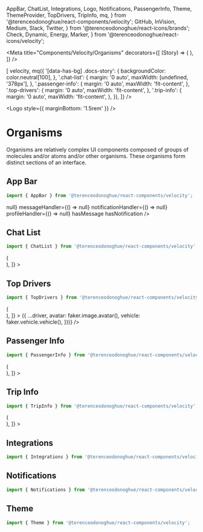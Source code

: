 
  AppBar,
  ChatList,
  Integrations,
  Logo,
  Notifications,
  PassengerInfo,
  Theme,
  ThemeProvider,
  TopDrivers,
  TripInfo,
  mq,
} from '@terenceodonoghue/react-components/velocity';
  GitHub,
  InVision,
  Medium,
  Slack,
  Twitter,
} from '@terenceodonoghue/react-icons/brands';
  Check,
  Dynamic,
  Energy,
  Marker,
} from '@terenceodonoghue/react-icons/velocity';

<Meta
  title="Components/Velocity/Organisms"
  decorators={[
    (Story) => (
      <ThemeProvider>
        <Story />
      </ThemeProvider>
    ),
  ]}
/>

<ThemeProvider>
  <Global
    styles={({ color }) => [
      velocity,
      mq({
        '[data-has-bg] .docs-story': {
          backgroundColor: color.neutral[100],
        },
        '.chat-list': {
          margin: '0 auto',
          maxWidth: [undefined, '378px'],
        },
        '.passenger-info': {
          margin: '0 auto',
          maxWidth: 'fit-content',
        },
        '.top-drivers': {
          margin: '0 auto',
          maxWidth: 'fit-content',
        },
        '.trip-info': {
          margin: '0 auto',
          maxWidth: 'fit-content',
        },
      }),
    ]}
  />
</ThemeProvider>

<Logo style={{ marginBottom: '1.5rem' }} />

# Organisms

Organisms are relatively complex UI components composed of groups of molecules and/or atoms and/or other organisms. These organisms form distinct sections of an interface.

## App Bar

```javascript
import { AppBar } from '@terenceodonoghue/react-components/velocity';
```

<Canvas>
  <Story name="AppBar">
    <AppBar
      avatar={faker.image.avatar()}
      drawerHandler={() => null}
      messageHandler={() => null}
      notificationHandler={() => null}
      profileHandler={() => null}
      hasMessage
      hasNotification
    />
  </Story>
</Canvas>

## Chat List

```javascript
import { ChatList } from '@terenceodonoghue/react-components/velocity';
```

<Canvas data-has-bg>
  <Story
    name="ChatList"
    decorators={[
      (Story) => (
        <div className="chat-list">
          <Story />
        </div>
      ),
    ]}
  >
    <ChatList
      chats={[
        {
          avatar: faker.image.avatar(),
          name: faker.name.fullName(),
          time: '2m',
          message: faker.lorem.sentence(),
          online: true,
        },
        {
          avatar: faker.image.avatar(),
          name: faker.name.fullName(),
          time: '40m',
          message: faker.lorem.sentence(),
        },
        {
          avatar: faker.image.avatar(),
          name: faker.name.fullName(),
          time: '51m',
          message: faker.lorem.sentence(),
          online: true,
          selected: true,
        },
        {
          avatar: faker.image.avatar(),
          name: faker.name.fullName(),
          time: '2h',
          message: faker.lorem.sentence(),
        },
      ]}
    />
  </Story>
</Canvas>

## Top Drivers

```javascript
import { TopDrivers } from '@terenceodonoghue/react-components/velocity';
```

<Canvas data-has-bg>
  <Story
    name="TopDrivers"
    decorators={[
      (Story) => (
        <div className="top-drivers">
          <Story />
        </div>
      ),
    ]}
  >
    <TopDrivers
      drivers={[
        {
          name: 'Bebop',
          totalEarnings: '$6432',
          totalDistance: '1,232 miles',
        },
        {
          name: 'Gran Tesoro',
          totalEarnings: '$5342',
          totalDistance: '945 miles',
        },
        {
          name: 'Belafonte',
          totalEarnings: '$5133',
          totalDistance: '834 miles',
        },
        {
          name: 'Chester',
          totalEarnings: '$4755',
          totalDistance: '812 miles',
        },
        {
          name: 'Expedia',
          totalEarnings: '$4140',
          totalDistance: '724 miles',
        },
        {
          name: 'Aeolus',
          totalEarnings: '$3323',
          totalDistance: '466 miles',
        },
      ].map((driver) => ({
        ...driver,
        avatar: faker.image.avatar(),
        vehicle: faker.vehicle.vehicle(),
      }))}
    />
  </Story>
</Canvas>

## Passenger Info

```javascript
import { PassengerInfo } from '@terenceodonoghue/react-components/velocity';
```

<Canvas data-has-bg>
  <Story
    name="PassengerInfo"
    decorators={[
      (Story) => (
        <div className="passenger-info">
          <Story />
        </div>
      ),
    ]}
  >
    <PassengerInfo
      avatar={faker.image.avatar()}
      city={faker.address.cityName()}
      email={faker.internet.exampleEmail()}
      name={faker.name.fullName()}
      paymentMethod="visa"
      phoneNumber={faker.phone.number('+144–####–####')}
      state={faker.address.stateAbbr()}
    />
  </Story>
</Canvas>

## Trip Info

```javascript
import { TripInfo } from '@terenceodonoghue/react-components/velocity';
```

<Canvas data-has-bg>
  <Story
    name="TripInfo"
    decorators={[
      (Story) => (
        <div className="trip-info">
          <Story />
        </div>
      ),
    ]}
  >
    <TripInfo
      origin={faker.address.city()}
      originAddress={faker.address.streetAddress()}
      destination={faker.address.city()}
      destinationAddress={faker.address.streetAddress()}
      distance="12.3km"
      time="42 min"
      price="$34.20"
      energy="12.4 kWh"
    />
  </Story>
</Canvas>

## Integrations

```javascript
import { Integrations } from '@terenceodonoghue/react-components/velocity';
```

<Canvas data-has-bg>
  <Story name="Integrations">
    <Integrations
      providers={[
        {
          name: 'InVision',
          description: 'Boards and prototypes',
          icon: InVision,
          enabled: true,
        },
        {
          name: 'GitHub',
          description: 'Commits data and history',
          icon: GitHub,
          enabled: true,
        },
        {
          name: 'Slack',
          description: 'Messages and channels',
          icon: Slack,
        },
        {
          name: 'Twitter',
          description: 'Tweets data',
          icon: Twitter,
        },
        {
          name: 'Medium',
          description: 'Followers count',
          icon: Medium,
        },
      ]}
    />
  </Story>
</Canvas>

## Notifications

```javascript
import { Notifications } from '@terenceodonoghue/react-components/velocity';
```

<Canvas data-has-bg>
  <Story name="Notifications">
    <Notifications
      options={[
        {
          name: 'Email Notification',
          description: 'Commits data and history',
        },
        {
          name: 'Push Notification',
          description: 'Commits data and history',
          defaultChecked: true,
        },
        {
          name: 'Monthly Reports',
          description: 'Commits data and history',
        },
        {
          name: 'Quarter Reports',
          description: 'Commits data and history',
        },
      ]}
    />
  </Story>
</Canvas>

## Theme

```javascript
import { Theme } from '@terenceodonoghue/react-components/velocity';
```

<Canvas data-has-bg>
  <Story name="Theme">
    <Theme
      options={[
        {
          label: 'Shelob',
          colors: ['#2e5bff', '#e0e7ff', '#8097b1'],
          defaultChecked: true,
        },
        {
          label: 'Denethor',
          colors: ['#8c54ff', '#00c1d4', '#fad050'],
        },
        {
          label: 'Quickbeam',
          colors: ['#00a4de', '#3b7ed5', '#00a550'],
        },
        {
          label: 'Shadowfax',
          colors: ['#232a64', '#85c800', '#616266'],
        },
        {
          label: 'Grima',
          colors: ['#a728a3', '#f7e0ff', '#7675ac'],
        },
      ]}
    />
  </Story>
</Canvas>
